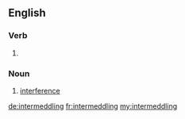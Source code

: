 ==English==

===Verb===
{{head|en}}

# {{present participle of|intermeddle|lang=en}}

===Noun===
{{en-noun}}

# [[interference]]

[[de:intermeddling]]
[[fr:intermeddling]]
[[my:intermeddling]]
